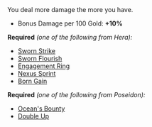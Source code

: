 
<Box>
You deal more damage the more <IconGold /> you have.

- Bonus Damage per 100 Gold: **+10%**

</Box>

**Required** _(one of the following from Hera):_

- [Sworn Strike](/boons/hera#sworn-strike)
- [Sworn Flourish](/boons/hera#sworn-flourish)
- [Engagement Ring](/boons/hera#engagement-ring)
- [Nexus Sprint](/boons/hera#nexus-sprint)
- [Born Gain](/boons/hera#born-gain)

**Required** _(one of the following from Poseidon):_

- [Ocean's Bounty](/boons/poseidon#oceans-bounty)
- [Double Up](/boons/poseidon#double-up)
